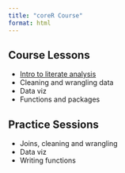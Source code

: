 ```yaml
---
title: "coreR Course"
format: html
---
```


## Course Lessons
- [Intro to literate analysis](docs/literate-analysis.html)
- Cleaning and wrangling data
- Data viz
- Functions and packages 

## Practice Sessions
- Joins, cleaning and wrangling
- Data viz
- Writing functions
